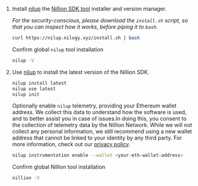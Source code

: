 1. Install [nilup](/nilup) the [Nillion SDK tool](/nillion-sdk-and-tools#nillion-sdk-tools) installer and version manager.

   _For the security-conscious, please download the `install.sh` script, so that you can inspect how
   it works, before piping it to `bash`._

   ```bash
   curl https://nilup.nilogy.xyz/install.sh | bash
   ```

   Confirm global `nilup` tool installation

   ```bash
   nilup -V
   ```

2. Use [nilup](/nilup) to install the latest version of the Nillion SDK.

   ```bash
   nilup install latest
   nilup use latest
   nilup init
   ```

   Optionally enable `nilup` telemetry, providing your Ethereum wallet address. We collect this data to understand how the software is used, and to better assist you in case of issues.In doing this, you consent to the collection of telemetry data by the Nillion Network. While we will not collect any personal information, we still recommend using a new wallet address that cannot be linked to your identity by any third party.
   For more information, check out our [privacy policy](https://nillion.com/privacy/).

   ```bash
   nilup instrumentation enable --wallet <your-eth-wallet-address>
   ```

   Confirm global Nillion tool installation

   ```bash
   nillion -V
   ```

